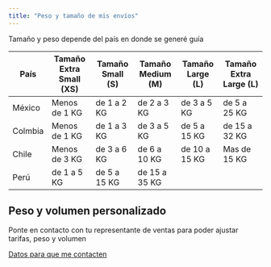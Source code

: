 ```yaml
---
title: "Peso y tamaño de mis envíos"
---
```

Tamaño y peso depende del país en donde se generé guía

| País | Tamaño Extra Small (XS) | Tamaño Small (S) | Tamaño Medium (M) | Tamaño Large (L) | Tamaño Extra Large (L) |
| --- | --- | --- | --- | --- | --- |
| México | Menos de 1 KG | de 1 a 2 KG | de 2 a 3 KG | de 3 a 5 KG | de 5 a 25 KG |
| Colmbia | Menos de 1 KG | de 1 a 3 KG | de 3 a 5 KG | de 5 a 15 KG | de 15 a 32 KG |
| Chile | Menos de 3 KG | de 3 a 6 KG | de 6 a 10 KG | de 10 a 15 KG | Mas de 15 KG |
| Perú | de 1 a 5 KG | de 5 a 15 KG | de 15 a 35 KG |     |     |

<Info>

## Peso y volumen personalizado

Ponte en contacto con tu representante de ventas para poder ajustar tarifas, peso y volumen

[Datos para que me contacten](https://mgei8h73g11.typeform.com/to/HTD8Wvep)


</Info>

